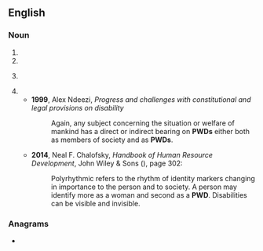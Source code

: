{{also|pwd|CWD}}
==English==

===Noun===
{{en-noun}}

# {{initialism of|[[public works]] [[department]]|lang=en}}
# {{initialism of|Portuguese Water Dog|lang=en}}
# {{lb|en|computing}} {{initialism of|[[print]] [[working directory]]|lang=en}}
# {{initialism of|[[person]] with [[disability]]|lang=en}}
#* '''1999''', Alex Ndeezi, ''Progress and challenges with constitutional and legal provisions on disability''
#*: Again, any subject concerning the situation or welfare of mankind has a direct or indirect bearing on '''PWDs''' either both as members of society and as '''PWDs'''.
#* '''2014''', Neal F. Chalofsky, ''Handbook of Human Resource Development'', John Wiley & Sons ({{ISBN|9781118839898}}), page 302:
#*: Polyrhythmic refers to the rhythm of identity markers changing in importance to  the person and to society. A person may identify more as a woman and second as a '''PWD'''. Disabilities can be visible and invisible.

===Anagrams===
* {{anagrams|en|a=dpw|DWP|PDW}}